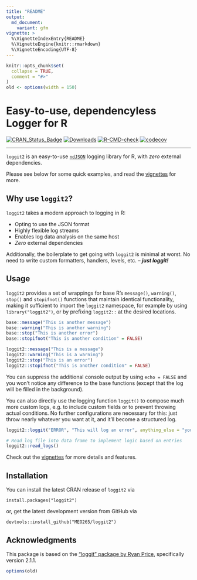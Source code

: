 ```yaml
---
title: "README"
output:
  md_document:
    variant: gfm
vignette: >
  %\VignetteIndexEntry{README}
  %\VignetteEngine{knitr::rmarkdown}
  %\VignetteEncoding{UTF-8}
---
```


```r
knitr::opts_chunk$set(
  collapse = TRUE,
  comment = "#>"
)
old <- options(width = 150)
```

Easy-to-use, dependencyless Logger for R
==================================
<!-- badges: start -->
[![CRAN\_Status\_Badge](http://www.r-pkg.org/badges/version/loggit2)](https://cran.r-project.org/package=loggit2)
[![Downloads](https://cranlogs.r-pkg.org/badges/grand-total/loggit2)](https://cran.r-project.org/package=loggit2)
[![R-CMD-check](https://github.com/MEO265/loggit2/actions/workflows/R-CMD-check.yaml/badge.svg)](https://github.com/MEO265/loggit2/actions/workflows/R-CMD-check.yaml)
[![codecov](https://codecov.io/gh/MEO265/loggit2/graph/badge.svg)](https://codecov.io/gh/MEO265/loggit2)

------------------------------------------------------------------------

<!-- badges: end -->

`loggit2` is an easy-to-use [`ndJSON`](https://github.com/ndjson/ndjson-spec) logging library for R,
with _zero_ external dependencies.

Please see below for some quick examples, and read the
[vignettes](https://cran.r-project.org/web/packages/loggit2/vignettes/) for more.

Why use `loggit2`?
-----------------

`loggit2` takes a modern approach to logging in R:

- Opting to use the JSON format
- Highly flexible log streams
- Enables log data analysis on the same host
- _Zero_ external dependencies

Additionally, the boilerplate to get going with `loggit2` is minimal at worst.
No need to write custom formatters, handlers, levels, etc. -- ***just loggit!***

Usage
--------------
`loggit2` provides a set of wrappings for base R's `message()`, `warning()`, `stop()` and `stopifnot()`
functions that maintain identical functionality, making it sufficient to
import the `loggit2` namespace, for example by using `library("loggit2")`, or by
prefixing `loggit2::` at the desired locations.

```r
base::message("This is another message")
base::warning("This is another warning")
base::stop("This is another error")
base::stopifnot("This is another condition" = FALSE)

loggit2::message("This is a message")
loggit2::warning("This is a warning")
loggit2::stop("This is an error")
loggit2::stopifnot("This is another condition" = FALSE)
```

You can suppress the additional console output by using `echo = FALSE` and
you won't notice any difference to the base functions (except that the log
will be filled in the background).

You can also directly use the logging function `loggit()` to compose much more custom logs, e.g.
to include custom fields or to prevent throwing actual conditions.
No further configurations are necessary for this:
just throw nearly whatever you want at it, and it'll become a structured log.

```r
loggit2::loggit("ERROR", "This will log an error", anything_else = "you want to include")

# Read log file into data frame to implement logic based on entries
loggit2::read_logs()
```

Check out the [vignettes](https://cran.r-project.org/web/packages/loggit2/vignettes/) for more details and features.

Installation
------------

You can install the latest CRAN release of `loggit2` via

    install.packages("loggit2")

or, get the latest development version from GitHub via

    devtools::install_github("MEO265/loggit2")

Acknowledgments
-----------
This package is based on the ["loggit" package by Ryan Price](https://github.com/ryapric/loggit), specifically version 2.1.1.
```r
options(old)
```